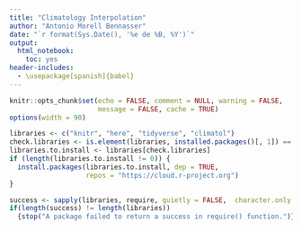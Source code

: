 ```yaml
---
title: "Climatology Interpolation"
author: "Antonio Morell Bennasser"
date: "`r format(Sys.Date(), '%e de %B, %Y')`"
output:
  html_notebook:
    toc: yes
header-includes:
  - \usepackage[spanish]{babel}
---
```


```r
knitr::opts_chunk$set(echo = FALSE, comment = NULL, warning = FALSE,
                      message = FALSE, cache = TRUE)
options(width = 90)
```

```r
libraries <- c("knitr", "here", "tidyverse", "climatol")
check.libraries <- is.element(libraries, installed.packages()[, 1]) == FALSE
libraries.to.install <- libraries[check.libraries]
if (length(libraries.to.install != 0)) {
  install.packages(libraries.to.install, dep = TRUE,
                   repos = "https://cloud.r-project.org")
}

success <- sapply(libraries, require, quietly = FALSE,  character.only = TRUE)
if(length(success) != length(libraries))
  {stop("A package failed to return a success in require() function.")}
```


